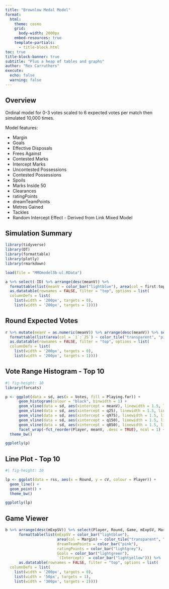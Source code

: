 ---
title: "Brownlow Medal Model"
format: 
  html:
    theme: cosmo
    grid:
      body-width: 2000px
    embed-resources: true
    template-partials: 
      - title-block.html
toc: true
title-block-banner: true
subtitle: "Plus a heap of tables and graphs"
author: "Rex Carruthers"
execute:
  echo: false
  warning: false
---

## Overview

Ordinal model for 0-3 votes scaled to 6 expected votes per match then simulated 10,000 times.

Model features:

-   Margin
-   Goals
-   Effective Disposals
-   Frees Against
-   Contested Marks
-   Intercept Marks
-   Uncontested Possessions
-   Contested Possessions
-   Spoils
-   Marks Inside 50
-   Clearances
-   ratingPoints
-   dreamTeamPoints
-   Metres Gained
-   Tackles
-   Random Intercept Effect - Derived from Link Mixed Model

## Simulation Summary

```{r}
library(tidyverse)
library(DT)
library(formattable)
library(plotly)
library(rmarkdown)

load(file = "MMOmodel3b-ul.RData")
```

```{r}
a %>% select(-ID) %>% arrange(desc(meanV)) %>%
  formattable(list(meanV = color_bar("lightblue"), area(col = first:topten) ~ color_tile("transparent", "green"))) %>%
  as.datatable(rownames = FALSE, filter = "top", options = list(
  columnDefs = list(
    list(width = '200px', targets = 0),
    list(width = '200px', targets = 1))))
```

## Round Expected Votes

```{r}
r %>% mutate(meanV = as.numeric(meanV)) %>% arrange(desc(meanV)) %>% select(-ID, -meanV) %>%
  formattable(list(area(col = `1`:`25`) ~ color_tile("transparent", "pink"))) %>%
  as.datatable(rownames = FALSE, filter = "top", options = list(
  columnDefs = list(
    list(width = '200px', targets = 0),
    list(width = '200px', targets = 1))))
```

## Vote Range Histogram - Top 10

```{r}
#| fig-height: 10
library(forcats)

p <- ggplot(data = sd, aes(x = Votes, fill = Playing.for)) +
      geom_histogram(colour = "black", binwidth = 1) +
      geom_vline(data = sd, aes(xintercept = meanV), linewidth = 1.5, linetype = "dashed", colour = "red") +
      geom_vline(data = sd, aes(xintercept = q25), linewidth = 1.5, linetype = "dashed", colour = "yellow") +
      geom_vline(data = sd, aes(xintercept = q975), linewidth = 1.5, linetype = "dashed", colour = "yellow") +
      geom_vline(data = sd, aes(xintercept = q150), linewidth = 1.5, linetype = "dashed", colour = "orange") +
      geom_vline(data = sd, aes(xintercept = q850), linewidth = 1.5, linetype = "dashed", colour = "orange") +
      facet_wrap(~fct_reorder(Player, meanV, .desc = TRUE), ncol = 1) +
  theme_bw()

ggplotly(p)
```

## Line Plot - Top 10

```{r}
#| fig-height: 10

lp <- ggplot(data = rss, aes(x = Round, y = cV, colour = Player)) +
  geom_line() +
  geom_point() +
  theme_bw()

ggplotly(lp)
```

## Game Viewer

```{r}
b %>% arrange(desc(mExpSV)) %>% select(Player, Round, Game, mExpSV, Margin, dreamTeamPoints, ratingPoints, Goals, `(Intercept)`) %>%
      formattable(list(mExpSV = color_bar("lightblue"),
                       area(col = Margin) ~ color_tile("transparent", "purple"),
                       dreamTeamPoints = color_bar("pink"),
                       ratingPoints = color_bar("lightgrey"),
                       Goals = color_bar("lightgreen"),
                       `(Intercept)` = color_bar("lightyellow"))) %>%
      as.datatable(rownames = FALSE, filter = "top", options = list(
  columnDefs = list(
    list(width = '200px', targets = 0),
    list(width = '50px', targets = 1),
    list(width = '300px', targets = 2))))
```
